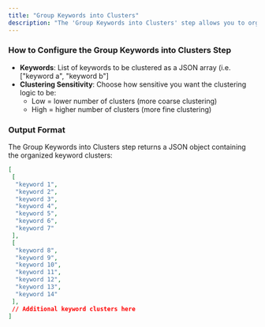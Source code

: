 ```yaml
---
title: "Group Keywords into Clusters"
description: "The 'Group Keywords into Clusters' step allows you to organize a list of keywords into meaningful, thematic clusters based on semantic similarity. This powerful tool helps you identify related keyword groups for content planning and optimization."
---
```


### How to Configure the Group Keywords into Clusters Step

- **Keywords**: List of keywords to be clustered as a JSON array (i.e. \["keyword a", "keyword b"\]
- **Clustering Sensitivity**: Choose how sensitive you want the clustering logic to be:
	- Low = lower number of clusters (more coarse clustering)
	- High = higher number of clusters (more fine clustering)

### Output Format

The Group Keywords into Clusters step returns a JSON object containing the organized keyword clusters:

```json expandable
[
 [
  "keyword 1",
  "keyword 2",
  "keyword 3",
  "keyword 4",
  "keyword 5",
  "keyword 6",
  "keyword 7"
 ],
 [
  "keyword 8",
  "keyword 9",
  "keyword 10",
  "keyword 11",
  "keyword 12",
  "keyword 13",
  "keyword 14"
 ],
 // Additional keyword clusters here
]
```
